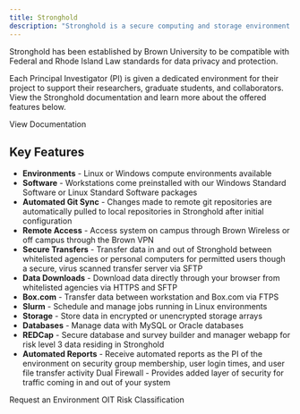 ```yaml
---
title: Stronghold
description: "Stronghold is a secure computing and storage environment that enables Brown researchers to analyze sensitive data while complying with regulatory or contractual requirements."
---
```


<ContentSection title="Data Risk Level 3 Computing (Stronghold)">

Stronghold has been established by Brown University to be compatible with Federal and Rhode Island Law standards for data privacy and protection.

Each Principal Investigator (PI) is given a dedicated environment for their project to support their researchers, graduate students, and collaborators. View the Stronghold documentation and learn more about the offered features below.

<MDXButton href="https://docs.ccv.brown.edu/stronghold/">
  View Documentation
</MDXButton>

## Key Features

- **Environments** - Linux or Windows compute environments available
- **Software** - Workstations come preinstalled with our Windows Standard Software or Linux Standard Software packages
- **Automated Git Sync** - Changes made to remote git repositories are automatically pulled to local repositories in Stronghold after initial configuration
- **Remote Access** - Access system on campus through Brown Wireless or off campus through the Brown VPN
- **Secure Transfers** - Transfer data in and out of Stronghold between whitelisted agencies or personal computers for permitted users though a secure, virus scanned transfer server via SFTP
- **Data Downloads** - Download data directly through your browser from whitelisted agencies via HTTPS and SFTP
- **Box.com** - Transfer data between workstation and Box.com via FTPS
- **Slurm** - Schedule and manage jobs running in Linux environments
- **Storage** - Store data in encrypted or unencrypted storage arrays
- **Databases** - Manage data with MySQL or Oracle databases
- **REDCap** - Secure database and survey builder and manager webapp for risk level 3 data residing in Stronghold
- **Automated Reports** - Receive automated reports as the PI of the environment on
  security group membership, user login times, and user file transfer activity
  Dual Firewall - Provides added layer of security for traffic coming in and out of your system

<ButtonGroup>
  <MDXButton href="https://brown.atlassian.net/servicedesk/customer/portal/22/group/62/create/256">
    Request an Environment
  </MDXButton>
  <MDXButton href="https://it.brown.edu/computing-policies/risk-classifications">
    OIT Risk Classification
  </MDXButton>
</ButtonGroup>
</ContentSection>
